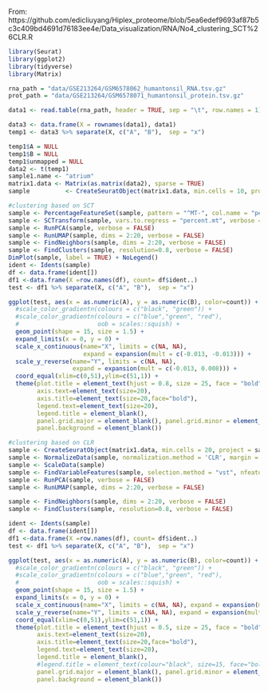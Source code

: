 
From: https://github.com/edicliuyang/Hiplex_proteome/blob/5ea6edef9693af87b5c3c409bd4691d76183ee4e/Data_visualization/RNA/No4_clustering_SCT%26CLR.R

```r
library(Seurat)
library(ggplot2)
library(tidyverse)
library(Matrix)
```

```r
rna_path = "data/GSE213264/GSM6578062_humantonsil_RNA.tsv.gz"
prot_path = "data/GSE213264/GSM6578071_humantonsil_protein.tsv.gz"
```

```r
data1 <- read.table(rna_path, header = TRUE, sep = "\t", row.names = 1)
```

```r
data3 <- data.frame(X = rownames(data1), data1)
temp1 <- data3 %>% separate(X, c("A", "B"),  sep = "x")
```


```r
temp1$A = NULL
temp1$B = NULL
temp1$unmapped = NULL
data2 <- t(temp1)
sample1.name <- "atrium"
matrix1.data <- Matrix(as.matrix(data2), sparse = TRUE)
sample          <- CreateSeuratObject(matrix1.data, min.cells = 10, project = sample1.name)
```

```r
#clustering based on SCT
sample <- PercentageFeatureSet(sample, pattern = "^MT-", col.name = "percent.mt")
sample <- SCTransform(sample, vars.to.regress = "percent.mt", verbose = FALSE)
sample <- RunPCA(sample, verbose = FALSE)
sample <- RunUMAP(sample, dims = 2:20, verbose = FALSE)
sample <- FindNeighbors(sample, dims = 2:20, verbose = FALSE)
sample <- FindClusters(sample, resolution=0.8, verbose = FALSE)
DimPlot(sample, label = TRUE) + NoLegend()
ident <- Idents(sample)
df <- data.frame(ident[])
df1 <-data.frame(X =row.names(df), count= df$ident..)
test <- df1 %>% separate(X, c("A", "B"),  sep = "x")
```

```r
ggplot(test, aes(x = as.numeric(A), y = as.numeric(B), color=count)) +
  #scale_color_gradientn(colours = c("black", "green")) + 
  #scale_color_gradientn(colours = c("blue","green", "red"),
  #                      oob = scales::squish) +
  geom_point(shape = 15, size = 1.5) +
  expand_limits(x = 0, y = 0) +
  scale_x_continuous(name="X", limits = c(NA, NA), 
                     expand = expansion(mult = c(-0.013, -0.013))) +
  scale_y_reverse(name="Y", limits = c(NA, NA), 
                  expand = expansion(mult = c(-0.013, 0.008))) +
  coord_equal(xlim=c(0,51),ylim=c(51,1)) +
  theme(plot.title = element_text(hjust = 0.8, size = 25, face = "bold"),
        axis.text=element_text(size=20),
        axis.title=element_text(size=20,face="bold"),
        legend.text=element_text(size=20),
        legend.title = element_blank(),
        panel.grid.major = element_blank(), panel.grid.minor = element_blank(),
        panel.background = element_blank())
```

```r
#clustering based on CLR
sample <- CreateSeuratObject(matrix1.data, min.cells = 20, project = sample1.name)
sample <- NormalizeData(sample, normalization.method = 'CLR', margin = 2) 
sample <- ScaleData(sample)
sample <- FindVariableFeatures(sample, selection.method = "vst", nfeatures = 1000)
sample <- RunPCA(sample, verbose = FALSE)
sample <- RunUMAP(sample, dims = 2:20, verbose = FALSE)

sample <- FindNeighbors(sample, dims = 2:20, verbose = FALSE)
sample <- FindClusters(sample, resolution=0.8, verbose = FALSE)

ident <- Idents(sample)
df <- data.frame(ident[])
df1 <-data.frame(X =row.names(df), count= df$ident..)
test <- df1 %>% separate(X, c("A", "B"),  sep = "x")
```


```r
ggplot(test, aes(x = as.numeric(A), y = as.numeric(B), color=count)) +
  #scale_color_gradientn(colours = c("black", "green")) + 
  #scale_color_gradientn(colours = c("blue","green", "red"),
  #                      oob = scales::squish) +
  geom_point(shape = 15, size = 1.5) +
  expand_limits(x = 0, y = 0) +
  scale_x_continuous(name="X", limits = c(NA, NA), expand = expansion(mult = c(-0.013, -0.013))) +
  scale_y_reverse(name="Y", limits = c(NA, NA), expand = expansion(mult = c(-0.013, 0.008))) +
  coord_equal(xlim=c(0,51),ylim=c(51,1)) +
  theme(plot.title = element_text(hjust = 0.5, size = 25, face = "bold"),
        axis.text=element_text(size=20),
        axis.title=element_text(size=20,face="bold"),
        legend.text=element_text(size=20),
        legend.title = element_blank(),
        #legend.title = element_text(colour="black", size=15, face="bold"),
        panel.grid.major = element_blank(), panel.grid.minor = element_blank(),
        panel.background = element_blank())
```

